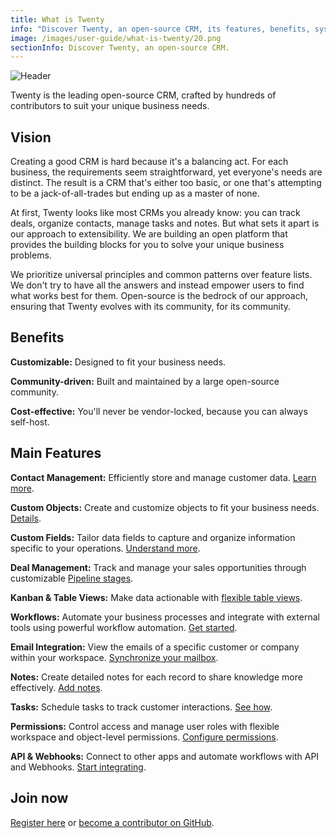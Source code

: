 ```yaml
---
title: What is Twenty
info: "Discover Twenty, an open-source CRM, its features, benefits, system requirements, and how to get involved."
image: /images/user-guide/what-is-twenty/20.png
sectionInfo: Discover Twenty, an open-source CRM.
---
```

<Frame>
  <img src="/images/user-guide/what-is-twenty/20.png" alt="Header" />
</Frame>

Twenty is the leading open-source CRM, crafted by hundreds of contributors to suit your unique business needs.

## Vision
Creating a good CRM is hard because it's a balancing act.
For each business, the requirements seem straightforward, yet everyone's needs are distinct.
The result is a CRM that's either too basic, or one that's attempting to be a jack-of-all-trades but ending up as a master of none.

At first, Twenty looks like most CRMs you already know: you can track deals, organize contacts, manage tasks and notes.
But what sets it apart is our approach to extensibility. We are building an open platform that provides the building blocks for you to solve your unique business problems.

We prioritize universal principles and common patterns over feature lists. 
We don't try to have all the answers and instead empower users to find what works best for them.
Open-source is the bedrock of our approach, ensuring that Twenty evolves with its community, for its community.

## Benefits

**Customizable:** Designed to fit your business needs.

**Community-driven:** Built and maintained by a large open-source community.

**Cost-effective:** You'll never be vendor-locked, because you can always self-host.



## Main Features

**Contact Management:** Efficiently store and manage customer data. [Learn more](/user-guide/crm-essentials/contact-and-account-management).

**Custom Objects:** Create and customize objects to fit your business needs. [Details](/user-guide/data-model/objects).

**Custom Fields:** Tailor data fields to capture and organize information specific to your operations. [Understand more](/user-guide/data-model/fields).

**Deal Management:** Track and manage your sales opportunities through customizable [Pipeline stages](/user-guide/crm-essentials/pipeline).

**Kanban & Table Views:** Make data actionable with [flexible table views](/user-guide/crm-essentials/view-management).

**Workflows:** Automate your business processes and integrate with external tools using powerful workflow automation. [Get started](/user-guide/workflows/getting-started-workflows).

**Email Integration:** View the emails of a specific customer or company within your workspace. [Synchronize your mailbox](/user-guide/collaboration/emails-and-calendars).

**Notes:** Create detailed notes for each record to share knowledge more effectively. [Add notes](/user-guide/collaboration/notes).

**Tasks:** Schedule tasks to track customer interactions. [See how](/user-guide/collaboration/tasks).

**Permissions:** Control access and manage user roles with flexible workspace and object-level permissions. [Configure permissions](/user-guide/settings/permissions).

**API & Webhooks:** Connect to other apps and automate workflows with API and Webhooks. [Start integrating](/user-guide/integrations-api/api-webhooks).


## Join now

[Register here](https://app.twenty.com) or [become a contributor on GitHub](https://github.com/twentyhq/twenty).


